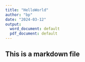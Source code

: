 ---
title: "HelloWorld"
author: "bp"
date: "2024-03-12"
output:
  word_document: default
  pdf_document: default
---


## This is a markdown file


